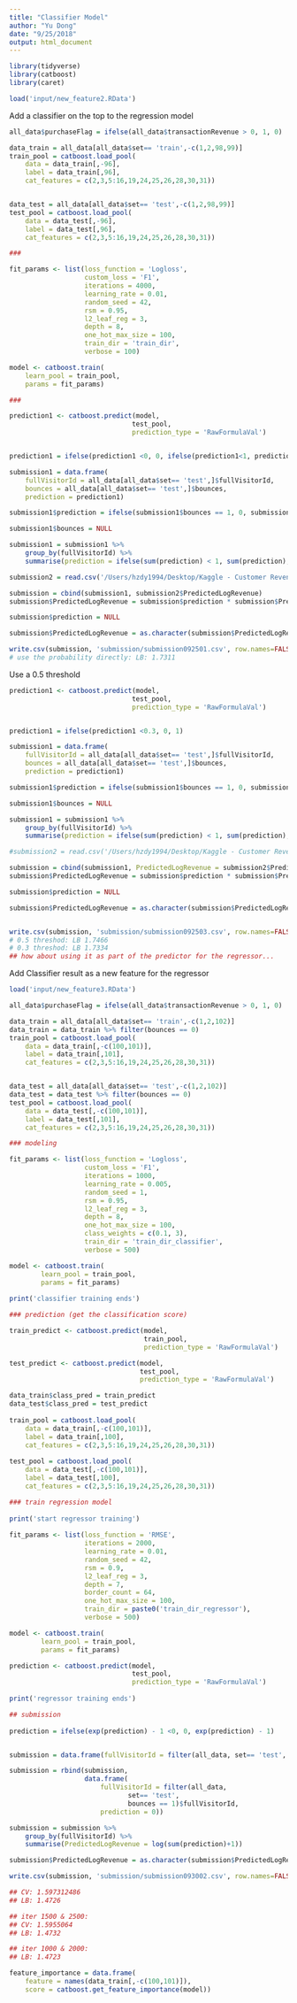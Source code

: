 ```yaml
---
title: "Classifier Model"
author: "Yu Dong"
date: "9/25/2018"
output: html_document
---
```



```r
library(tidyverse)
library(catboost)
library(caret)

load('input/new_feature2.RData')
```


Add a classifier on the top to the regression model

```r
all_data$purchaseFlag = ifelse(all_data$transactionRevenue > 0, 1, 0)

data_train = all_data[all_data$set== 'train',-c(1,2,98,99)]
train_pool = catboost.load_pool(
    data = data_train[,-96],
    label = data_train[,96],
    cat_features = c(2,3,5:16,19,24,25,26,28,30,31))


data_test = all_data[all_data$set== 'test',-c(1,2,98,99)]
test_pool = catboost.load_pool(
    data = data_test[,-96],
    label = data_test[,96],
    cat_features = c(2,3,5:16,19,24,25,26,28,30,31))

###

fit_params <- list(loss_function = 'Logloss',
                   custom_loss = 'F1',
                   iterations = 4000,
                   learning_rate = 0.01,
                   random_seed = 42,
                   rsm = 0.95,
                   l2_leaf_reg = 3,
                   depth = 8,
                   one_hot_max_size = 100,
                   train_dir = 'train_dir',
                   verbose = 100)

model <- catboost.train(
    learn_pool = train_pool, 
    params = fit_params)

###

prediction1 <- catboost.predict(model, 
                               test_pool, 
                               prediction_type = 'RawFormulaVal')


prediction1 = ifelse(prediction1 <0, 0, ifelse(prediction1<1, prediction1, 1))

submission1 = data.frame(
    fullVisitorId = all_data[all_data$set== 'test',]$fullVisitorId, 
    bounces = all_data[all_data$set== 'test',]$bounces,
    prediction = prediction1)

submission1$prediction = ifelse(submission1$bounces == 1, 0, submission1$prediction)

submission1$bounces = NULL

submission1 = submission1 %>% 
    group_by(fullVisitorId) %>%
    summarise(prediction = ifelse(sum(prediction) < 1, sum(prediction), 1))

submission2 = read.csv('/Users/hzdy1994/Desktop/Kaggle - Customer Revenue Prediction/submission/submission092401.csv')

submission = cbind(submission1, submission2$PredictedLogRevenue)
submission$PredictedLogRevenue = submission$prediction * submission$PredictedLogRevenue

submission$prediction = NULL

submission$PredictedLogRevenue = as.character(submission$PredictedLogRevenue)

write.csv(submission, 'submission/submission092501.csv', row.names=FALSE)
# use the probability directly: LB: 1.7311

```

Use a 0.5 threshold

```r
prediction1 <- catboost.predict(model, 
                               test_pool, 
                               prediction_type = 'RawFormulaVal')


prediction1 = ifelse(prediction1 <0.3, 0, 1)

submission1 = data.frame(
    fullVisitorId = all_data[all_data$set== 'test',]$fullVisitorId, 
    bounces = all_data[all_data$set== 'test',]$bounces,
    prediction = prediction1)

submission1$prediction = ifelse(submission1$bounces == 1, 0, submission1$prediction)

submission1$bounces = NULL

submission1 = submission1 %>% 
    group_by(fullVisitorId) %>%
    summarise(prediction = ifelse(sum(prediction) < 1, sum(prediction), 1))

#submission2 = read.csv('/Users/hzdy1994/Desktop/Kaggle - Customer Revenue Prediction/submission/submission092401.csv')

submission = cbind(submission1, PredictedLogRevenue = submission2$PredictedLogRevenue)
submission$PredictedLogRevenue = submission$prediction * submission$PredictedLogRevenue

submission$prediction = NULL

submission$PredictedLogRevenue = as.character(submission$PredictedLogRevenue)


write.csv(submission, 'submission/submission092503.csv', row.names=FALSE)
# 0.5 threshod: LB 1.7466
# 0.3 threshod: LB 1.7334
## how about using it as part of the predictor for the regressor...

```

Add Classifier result as a new feature for the regressor

```r
load('input/new_feature3.RData')

all_data$purchaseFlag = ifelse(all_data$transactionRevenue > 0, 1, 0)

data_train = all_data[all_data$set== 'train',-c(1,2,102)]
data_train = data_train %>% filter(bounces == 0)
train_pool = catboost.load_pool(
    data = data_train[,-c(100,101)],
    label = data_train[,101],
    cat_features = c(2,3,5:16,19,24,25,26,28,30,31))


data_test = all_data[all_data$set== 'test',-c(1,2,102)]
data_test = data_test %>% filter(bounces == 0)
test_pool = catboost.load_pool(
    data = data_test[,-c(100,101)],
    label = data_test[,101],
    cat_features = c(2,3,5:16,19,24,25,26,28,30,31))

### modeling

fit_params <- list(loss_function = 'Logloss',
                   custom_loss = 'F1',
                   iterations = 1000,
                   learning_rate = 0.005,
                   random_seed = 1,
                   rsm = 0.95,
                   l2_leaf_reg = 3,
                   depth = 8,
                   one_hot_max_size = 100,
                   class_weights = c(0.1, 3),
                   train_dir = 'train_dir_classifier',
                   verbose = 500)

model <- catboost.train(
        learn_pool = train_pool, 
        params = fit_params)
    
print('classifier training ends')

### prediction (get the classification score)

train_predict <- catboost.predict(model, 
                                  train_pool, 
                                  prediction_type = 'RawFormulaVal')

test_predict <- catboost.predict(model, 
                                 test_pool, 
                                 prediction_type = 'RawFormulaVal')

data_train$class_pred = train_predict
data_test$class_pred = test_predict
    
train_pool = catboost.load_pool(
    data = data_train[,-c(100,101)],
    label = data_train[,100],
    cat_features = c(2,3,5:16,19,24,25,26,28,30,31))
    
test_pool = catboost.load_pool(
    data = data_test[,-c(100,101)],
    label = data_test[,100],
    cat_features = c(2,3,5:16,19,24,25,26,28,30,31))

### train regression model
    
print('start regressor training')
    
fit_params <- list(loss_function = 'RMSE',
                   iterations = 2000,
                   learning_rate = 0.01,
                   random_seed = 42,
                   rsm = 0.9,
                   l2_leaf_reg = 3,
                   depth = 7,
                   border_count = 64,
                   one_hot_max_size = 100,
                   train_dir = paste0('train_dir_regressor'),
                   verbose = 500)

model <- catboost.train(
        learn_pool = train_pool,
        params = fit_params)

prediction <- catboost.predict(model, 
                               test_pool, 
                               prediction_type = 'RawFormulaVal')
    
print('regressor training ends')

## submission
    
prediction = ifelse(exp(prediction) - 1 <0, 0, exp(prediction) - 1)


submission = data.frame(fullVisitorId = filter(all_data, set== 'test', bounces == 0)$fullVisitorId, prediction = prediction)

submission = rbind(submission, 
                   data.frame(
                       fullVisitorId = filter(all_data, 
                              set== 'test', 
                              bounces == 1)$fullVisitorId, 
                       prediction = 0))

submission = submission %>% 
    group_by(fullVisitorId) %>%
    summarise(PredictedLogRevenue = log(sum(prediction)+1))

submission$PredictedLogRevenue = as.character(submission$PredictedLogRevenue)

write.csv(submission, 'submission/submission093002.csv', row.names=FALSE)

## CV: 1.597312486
## LB: 1.4726

## iter 1500 & 2500:
## CV: 1.5955064
## LB: 1.4732

## iter 1000 & 2000:
## LB: 1.4723

```

```r
feature_importance = data.frame(
    feature = names(data_train[,-c(100,101)]),
    score = catboost.get_feature_importance(model))
```

